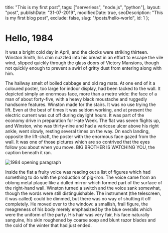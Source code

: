 
  title: "This is my first post",
  tags: ["serverless", "node.js", "python"],
  layout: "post",
  publishDate: "31-07-2019",
  modifiedDate: true,
  seoDescription: "This is my first blog post",
  exclude: false,
  slug: "/posts/hello-world",
  id: 1
};


# Hello, 1984

It was a bright cold day in April, and the clocks were striking thirteen. Winston Smith, his chin nuzzled into his breast in an effort to escape the vile wind, slipped quickly through the glass doors of Victory Mansions, though not quickly enough to prevent a swirl of gritty dust from entering along with him.

The hallway smelt of boiled cabbage and old rag mats. At one end of it a coloured poster, too large for indoor display, had been tacked to the wall. It depicted simply an enormous face, more than a metre wide: the face of a man of about forty-five, with a heavy black moustache and ruggedly handsome features. Winston made for the stairs. It was no use trying the lift. Even at the best of times it was seldom working, and at present the electric current was cut off during daylight hours. It was part of the economy drive in preparation for Hate Week. The flat was seven flights up, and Winston, who was thirty-nine and had a varicose ulcer above his right ankle, went slowly, resting several times on the way. On each landing, opposite the lift-shaft, the poster with the enormous face gazed from the wall. It was one of those pictures which are so contrived that the eyes follow you about when you move. BIG BROTHER IS WATCHING YOU, the caption beneath it ran.

<Image src={_1984} alt="1984 opening paragraph" />

Inside the flat a fruity voice was reading out a list of figures which had something to do with the production of pig-iron. The voice came from an oblong metal plaque like a dulled mirror which formed part of the surface of the right-hand wall. Winston turned a switch and the voice sank somewhat, though the words were still distinguishable. The instrument (the telescreen, it was called) could be dimmed, but there was no way of shutting it off completely. He moved over to the window: a smallish, frail figure, the meagreness of his body merely emphasized by the blue overalls which were the uniform of the party. His hair was very fair, his face naturally sanguine, his skin roughened by coarse soap and blunt razor blades and the cold of the winter that had just ended.
